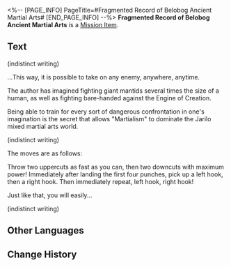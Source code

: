 <%-- [PAGE_INFO]
PageTitle=#Fragmented Record of Belobog Ancient Martial Arts#
[END_PAGE_INFO] --%>
{{Item Infobox
|id          = 140363
|image       = Item Fragmented Record of Belobog Ancient Martial Arts.png{{subst:void|<!--$UPLOAD:<<SpriteOutput/ItemFigures/140363.png>-<Item Fragmented Record of Belobog Ancient Martial Arts.png>-<Item Icons>>-->}}
|type        = Mission Item
|invCategory = Missions
|rarity      = 3
|effect      = 
|description = A ruined booklet. The pages are yellowish and fragile, and the notes written are extremely blurred. It is said that some of its text records some long-lost ancient Belobogian martial arts techniques.
}}
{{Description|"I am almost certain that this booklet was made to look old by being fed to Funeral Worms before soaked in Moo-Moo urine... But the contents written upon its pages might very well be real, as certain contemporary texts can attest. Ah... Don't cry yet, let's get the appraisal fee settled first, thank you." &mdash; Balaway "Miner's Lamp"}}
'''Fragmented Record of Belobog Ancient Martial Arts''' is a [[Mission Item]].

==Text==
<div align="center">{{Color|Keyword|Fragmented Record of Belobog Ancient Martial Arts}}</div>
(indistinct writing)

...This way, it is possible to take on any enemy, anywhere, anytime.

The author has imagined fighting giant mantids several times the size of a human, as well as fighting bare-handed against the Engine of Creation.

Being able to train for every sort of dangerous confrontation in one's imagination is the secret that allows "Martialism" to dominate the Jarilo mixed martial arts world.

(indistinct writing)

The moves are as follows:

Throw two uppercuts as fast as you can, then two downcuts with maximum power! Immediately after landing the first four punches, pick up a left hook, then a right hook. Then immediately repeat, left hook, right hook!

Just like that, you will easily...

(indistinct writing)

==Other Languages==
{{Other Languages
|en   = Fragmented Record of Belobog Ancient Martial Arts
|zhs  = 贝洛伯格古武术残卷
|zht  = 貝洛伯格古武術殘卷
|ja   = ベロブルグ古武術残編
|ko   = 벨로보그 고대 무술 잔본
|es   = Fragmentos sobre las antiguas artes marciales de Belobog
|fr   = Archives d'arts martiaux de Belobog
|ru   = Повреждённая рукопись о древних боевых искусствах Белобога
|th   = ตำราการต่อสู้โบราณของ Belobog
|vi   = Quyển Võ Thuật Cổ Belobog
|de   = Bruchstückhafte Aufzeichnung uralter Kampfkünste aus Belobog
|id   = Buklet Seni Bela Diri Kuno Belobog
|pt   = Registro Fragmentado das Artes Marciais de Belobog
}}

==Change History==
{{Change History|1.5}}
